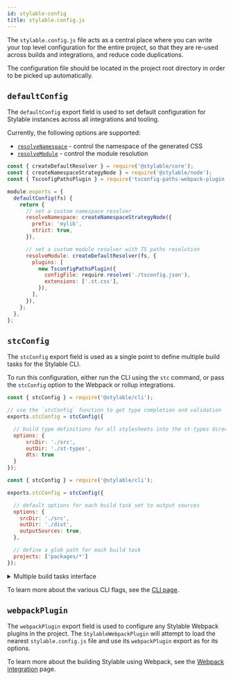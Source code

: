 ```yaml
---
id: stylable-config
title: stylable.config.js
---
```



The `stylable.config.js` file acts as a central place where you can write your top level configuration for the entire project, so that they are re-used across builds and integrations, and reduce code duplications.

The configuration file should be located in the project root directory in order to be picked up automatically.

## `defaultConfig`

The `defaultConfig` export field is used to set default configuration for Stylable instances across all integrations and tooling.

Currently, the following options are supported:

- [`resolveNamespace`](../references/programmatic-api#resolvenamespace) - control the namespace of the generated CSS
- [`resolveModule`](../references/programmatic-api#moduleresolver) - control the module resolution

```js title="stylable.config.js - example"
const { createDefaultResolver } = require('@stylable/core');
const { createNamespaceStrategyNode } = require('@stylable/node');
const { TsconfigPathsPlugin } = require('tsconfig-paths-webpack-plugin');

module.exports = {
  defaultConfig(fs) {
    return {
      // set a custom namespace resolver
      resolveNamespace: createNamespaceStrategyNode({
        prefix: 'mylib',
        strict: true,
      }),

      // set a custom module resolver with TS paths resolution
      resolveModule: createDefaultResolver(fs, {
        plugins: [
          new TsconfigPathsPlugin({
            configFile: require.resolve('./tsconfig.json'),
            extensions: ['.st.css'],
          }),
        ],
      }),
    };
  },
};
```

## `stcConfig`

The `stcConfig` export field is used as a single point to define multiple build tasks for the Stylable CLI.

To run this configuration, either run the CLI using the `stc` command, or pass the `stcConfig` option to the Webpack or rollup integrations.

<!-- prettier-ignore-start -->

<Tabs groupId="stcConfigExamples">
  <TabItem value="singleProject" label="Single build task" default>

```js
const { stcConfig } = require('@stylable/cli');

// use the `stcConfig` function to get type completion and validation
exports.stcConfig = stcConfig({

  // build type definitions for all stylesheets into the st-types directory
  options: {
      srcDir: './src',
      outDir: './st-types',
      dts: true
  }
});
```

  </TabItem>
  <TabItem value="multiProject" label="Multiple build tasks">

```js
const { stcConfig } = require('@stylable/cli');

exports.stcConfig = stcConfig({

  // default options for each build task set to output sources
  options: {
    srcDir: './src',
    outDir: './dist',
    outputSources: true,
  },

  // define a glob path for each build task
  projects: ['packages/*']
});
```

  </TabItem>
</Tabs>

<details>
  <summary>Multiple build tasks interface</summary>
  <p>
    Projects allow sharing `stc` configurations and management of Stylable projects in one location. They provides a controllable and predictable build order with caching optimizations.
  </p>

```ts
interface MultipleProjectsConfig<PRESET extends string> {
    options?: PartialBuildOptions;
    presets?: Presets<PRESET>;
    projects: Projects<PRESET>;
    projectsOptions?: {
        resolveRequests?: ResolveRequests;
    };
}

type Projects =
    | Array<string | [string, ProjectEntryValues]>
    | Record<string, ProjectEntryValues>;

type ProjectEntryValues<PRESET extends string> =
    | ProjectEntryValue<PRESET>
    | Array<ProjectEntryValue<PRESET>>;

type ProjectEntryValue<PRESET extends string> =
    | PRESET
    | PartialBuildOptions
    | {
          preset?: PRESET;
          presets?: Array<PRESET>;
          options: PartialBuildOptions;
      };
```

</details>

<!-- prettier-ignore-end -->

To learn more about the various CLI flags, see the [CLI page](./tooling/cli#cli-arguments).

<!-- todo: options diff in stcConfig to cli options -->

## `webpackPlugin`

The `webpackPlugin` export field is used to configure any Stylable Webpack plugins in the project. The `StylableWebpackPlugin` will attempt to load the nearest `stylable.config.js` file and use its `webpackPlugin` export as for its options.

To learn more about the building Stylable using Webpack, see the [Webpack integration](./webpack-integration#stylableconfigjs) page.
